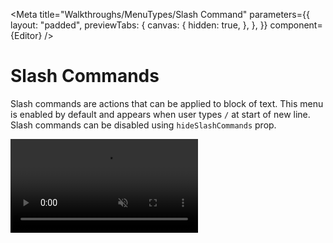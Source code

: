 

<Meta
  title="Walkthroughs/MenuTypes/Slash Command"
  parameters={{
    layout: "padded",
    previewTabs: {
      canvas: {
        hidden: true,
      },
    },
  }}
  component={Editor}
/>

# Slash Commands

Slash commands are actions that can be applied to block of text. This menu is
enabled by default and appears when user types `/` at start of new line. Slash
commands can be disabled using `hideSlashCommands` prop.

<video src={Bubble} playsInline autoPlay muted loop />

#### **Example**

<Canvas>
  <Story name="Slash Command">
    <Editor rows={40} menuType="bubble" heightStrategy="flexible" />
  </Story>
</Canvas>

